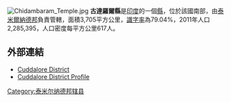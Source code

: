 [[Image:Chidambaram_Temple.jpg|right]]
'''古達羅爾縣'''是[[印度|印度]]的一個[[縣|縣]]，位於該國南部，由[[泰米爾納德邦|泰米爾納德邦]]負責管轄，面積3,705平方公里，[[識字率|識字率]]為79.04%，2011年人口2,285,395，人口密度每平方公里617人。

==外部連結==
* [https://web.archive.org/web/20130801152338/http://cuddalore.nic.in/ Cuddalore District]
* [https://web.archive.org/web/20060912230958/http://tnmaps.tn.nic.in/district.php?dcode=18 Cuddalore District Profile]

{{泰米尔纳德邦行政区划小作品}}
[[Category:泰米尔纳德邦辖县|Category:泰米尔纳德邦辖县]]